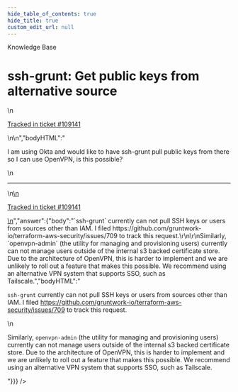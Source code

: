 ```yaml
---
hide_table_of_contents: true
hide_title: true
custom_edit_url: null
---
```



<CenterLayout>
<span className="title">Knowledge Base</span>
<h1>ssh-grunt: Get public keys from alternative source</h1>
<GitHub discussion={{"id":"D_kwDOF8slf84AQctL","number":536,"author":{"login":"iangrunt"},"title":"ssh-grunt: Get public keys from alternative source","body":"\nI am using Okta and would like to have ssh-grunt pull public keys from there so I can use OpenVPN, is this possible?\n\n---\n\n<ins datetime=\"2022-08-17T13:49:00Z\">\n  <p><a href=\"https://support.gruntwork.io/hc/requests/109141\">Tracked in ticket #109141</a></p>\n</ins>\n","bodyHTML":"<p dir=\"auto\">I am using Okta and would like to have ssh-grunt pull public keys from there so I can use OpenVPN, is this possible?</p>\n<hr>\n<ins datetime=\"2022-08-17T13:49:00Z\">\n  <p dir=\"auto\"><a href=\"https://support.gruntwork.io/hc/requests/109141\" rel=\"nofollow\">Tracked in ticket #109141</a></p>\n</ins>","answer":{"body":"`ssh-grunt` currently can not pull SSH keys or users from sources other than IAM. I filed https://github.com/gruntwork-io/terraform-aws-security/issues/709 to track this request.\r\n\r\nSimilarly, `openvpn-admin` (the utility for managing and provisioning users) currently can not manage users outside of the internal s3 backed certificate store. Due to the architecture of OpenVPN, this is harder to implement and we are unlikely to roll out a feature that makes this possible. We recommend using an alternative VPN system that supports SSO, such as Tailscale.","bodyHTML":"<p dir=\"auto\"><code class=\"notranslate\">ssh-grunt</code> currently can not pull SSH keys or users from sources other than IAM. I filed <a href=\"https://github.com/gruntwork-io/terraform-aws-security/issues/709\">https://github.com/gruntwork-io/terraform-aws-security/issues/709</a> to track this request.</p>\n<p dir=\"auto\">Similarly, <code class=\"notranslate\">openvpn-admin</code> (the utility for managing and provisioning users) currently can not manage users outside of the internal s3 backed certificate store. Due to the architecture of OpenVPN, this is harder to implement and we are unlikely to roll out a feature that makes this possible. We recommend using an alternative VPN system that supports SSO, such as Tailscale.</p>"}}} />

</CenterLayout>
  

<!-- ##DOCS-SOURCER-START
{
  "sourcePlugin": "github-discussions",
  "hash": "6d1241e0d87c15ad9d9f0a8d1f688128"
}
##DOCS-SOURCER-END -->
